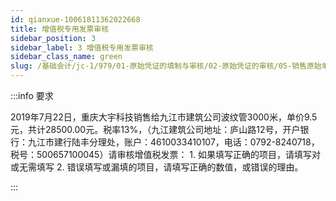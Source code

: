 ```yaml
---
id: qianxue-10061811362022668
title: 增值税专用发票审核
sidebar_position: 3
sidebar_label: 3 增值税专用发票审核
sidebar_class_name: green
slug: /基础会计/jc-1/979/01-原始凭证的填制与审核/02-原始凭证的审核/05-销售原始单据审核实训/qianxue-1004120948277252664/qianxue-10061811362022668/增值税专用发票审核
---
```


:::info 要求

2019年7月22日，重庆大宇科技销售给九江市建筑公司波纹管3000米，单价9.5元，共计28500.00元。税率13%，（九江建筑公司地址：庐山路12号，开户银行：九江市建行陆丰分理处，账户：4610033410107，电话：0792-8240718，税号：500657100045）请审核增值税发票： 1. 如果填写正确的项目，请填写对或无需填写 2. 错误填写或漏填的项目，请填写正确的数值，或错误的理由。

:::
